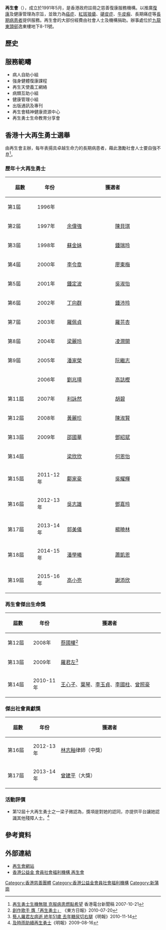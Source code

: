 {{Infobox Non-profit
| Non-profit_name = 再生會<br/>Regeneration Society
| Non-profit_logo = [[File:Regeneration_Society_logo.png|220px]]
| Non-profit_type = 香港慈善團體
| founded_date    = 1991年5月
|location         = {{HK}}[[九龍|九龍]][[新蒲崗|新蒲崗]][[東頭邨|東頭邨]]逸東樓
| area_served     = 香港的長期病患者
| Non-profit_slogan = 「健康重建、生機再現」
|homepage         = http://www.regensoc.org.hk/
}}

'''再生會'''（{{lang|en|'''Regeneration Society'''}}），成立於1991年5月，是香港政府註冊之慈善復康服務機構。以推廣[[復康|復康]]及健康管理為宗旨，並致力為[[癌症|癌症]]、[[紅斑狼瘡|紅斑狼瘡]]、[[硬皮症|硬皮症]]、[[牛皮癬|牛皮癬]]、長期痛症等[[長期病患者|長期病患者]]提供服務。再生會的大部份經費由社會人士及機構捐助。辦事處位於[[九龍|九龍]][[東頭邨|東頭邨]]逸東樓地下8-11號。

== 歷史 ==
{{expand-section}}

== 服務範疇 ==
*病人自助小組
*強身健體復康課程
*再生天使義工網絡
*病類互助小組
*健康管理小組
*出版通訊及專刊
*再生會精神健康資源中心
*再生勇士生命教育分享會

== 香港十大再生勇士選舉 ==
由再生會主辦，每年表揚具卓越生命力的長期病患者，藉此激勵社會人士要自強不息<ref>[http://www.rthk.org.hk/press/chi/20071021_66_121615.html 再生勇士生機無限 克服病患燃點希望] {{Wayback|url=http://www.rthk.org.hk/press/chi/20071021_66_121615.html |date=20160304130447 }}香港電台新聞稿 2007-10-21</ref>。

===歷年十大再生勇士===
{| class=wikitable style="text-align: center;font-size:small;"  
!width=80|屆數
!width=80|年份
!colspan=11 width=600|獲選者
!width=120|備註
|-
|第1屆
|1996年
|{{nowrap|[[吳家榮|吳家榮]]}}||{{nowrap|[[翟燕貞|翟燕貞]]}}||[[馬美清|馬美清]]||{{nowrap|[[李燕英|李燕英]]}}||{{nowrap|[[孔鳳玲|孔鳳玲]]}}||{{nowrap|[[鄺寶華|鄺寶華]]}}||{{nowrap|[[黃衛群|黃衛群]]}}||{{nowrap|[[陳劍華|陳劍華]]}}||{{nowrap|[[冼寶明|冼寶明]]}}||{{nowrap|[[李素蘭|李素蘭]]}}||
|
|-
|第2屆
|1997年
|[[余偉強|余偉強]]||[[陳貝琪|陳貝琪]]||[[周尚善|周尚善]]||[[張福娟|張福娟]]||[[鍾佳成|鍾佳成]]||[[尹麗娟|尹麗娟]]||[[查錫我|查錫我]]||[[伍潔瑩|伍潔瑩]]||[[陳添祥|陳添祥]]||[[陳佩賢|陳佩賢]]||
|
|-
|第3屆
|1998年
|[[蘇金妹|蘇金妹]]||[[鍾瑞玲|鍾瑞玲]]||[[周禮儀|周禮儀]]||[[梁明君|梁明君]]||[[鄒少蓮|鄒少蓮]]||[[范錦妹|范錦妹]]||[[潘潔心|潘潔心]]||[[梁松根|梁松根]]||[[譚潔冰|譚潔冰]]||[[李閫慈|李閫慈]]||
|
|-
|第4屆
|2000年
|[[李令章|李令章]]||[[廖東梅|廖東梅]]||[[何品華|何品華]]||[[鄭賀文|鄭賀文]]||[[梁嘉麗|梁嘉麗]]||[[張嘉寶|張嘉寶]]||[[李鴻賢|李鴻賢]]||[[鍾順財|鍾順財]]||[[何智偉|何智偉]]||[[吳楚雲|吳楚雲]]||
|
|-
|第5屆
|2001年
|[[鍾定波|鍾定波]]||[[吳淑怡|吳淑怡]]||[[李達_(香港)|李達]]||[[張鉅偉|張鉅偉]]||[[葉惠芬|葉惠芬]]||[[鍾定程|鍾定程]]||[[周志明|周志明]]||[[郭群興|郭群興]]||[[梁煥能|梁煥能]]||[[黃秀容|黃秀容]]||[[羅偉祥|羅偉祥]]
|
|-
|第6屆
|2002年
|[[丁向群|丁向群]]||[[鍾沛玲|鍾沛玲]]||[[呂梅芬|呂梅芬]]||[[周美蓮|周美蓮]]||[[謝國雄|謝國雄]]||[[高耀章|高耀章]]||[[馮玉屏|馮玉屏]]||[[危家銓|危家銓]]||[[易鋆榮|易鋆榮]]||[[李國梅|李國梅]]||{{nowrap|[[岡田照美|岡田照美]]}}
|
|-
|第7屆
|2003年
|[[羅佩貞|羅佩貞]]||[[羅芫杏|羅芫杏]]||[[鄧國華|鄧國華]]||[[林家明|林家明]]||[[陳錦元|陳錦元]]||[[阿典|阿典]]||[[葉湛溪|葉湛溪]]||[[梁美琪|梁美琪]]||[[張漢生|張漢生]]||[[呂志鴻|呂志鴻]]||
|
|-
|第8屆
|2004年
|[[梁麗玲|梁麗玲]]||[[凌潤開|凌潤開]]||[[曹萍|曹萍]]||[[蕭何儂|蕭何儂]]||[[馬陳光|馬陳光]]||[[余翠怡|余翠怡]]||[[葉劍雄|葉劍雄]]||[[蔡肇基|蔡肇基]]||[[龍小玲|龍小玲]]||[[周藹芬|周藹芬]]||[[馮英騏|馮英騏]]
|
|-
|第9屆
|2005年
|[[潘家榮|潘家榮]]||[[阮繼志|阮繼志]]||[[王玉瑩|王玉瑩]]||[[單潔玲|單潔玲]]||[[劉志輝|劉志輝]]||[[岑詩敏|岑詩敏]]||[[賀國賢|賀國賢]]||[[陳蕊莊|陳蕊莊]]||[[岑允強|岑允強]]||[[葉桂榮|葉桂榮]]||
|
|-
|{{nowrap|第10屆}}
|2006年
|[[劉兆璋|劉兆璋]]||[[高誌樫|高誌樫]]||{{nowrap|[[歐陽翠雲|歐陽翠雲]]}}||[[鄺頌安|鄺頌安]]||[[董玉華|董玉華]]||[[陳仲懷|陳仲懷]]||[[呂慧翔|呂慧翔]]||[[譚世鴻|譚世鴻]]||[[王楚夷|王楚夷]]||[[黃偉健|黃偉健]]||
|
|-
|第11屆
|2007年
|[[利詠然|利詠然]]||[[胡碧|胡碧]]||[[李志雄|李志雄]]||[[陳志剛|陳志剛]]||[[林家榮|林家榮]]||[[張寶琴|張寶琴]]||[[梁嘉兒|梁嘉兒]]||[[鍾愛寶|鍾愛寶]]||[[黃潤玉_(香港)|黃潤玉]]||[[梁少眉|梁少眉]]||
|
|-
|第12屆
|2008年
|[[黃麗珍|黃麗珍]]||[[陳淑賢|陳淑賢]]||[[呂月明|呂月明]]||[[陳衍泓|陳衍泓]]||[[羅少華|羅少華]]||[[許鴻彬|許鴻彬]]||[[游偉樂|游偉樂]]||[[蘇永通|蘇永通]]||[[蘇樺偉|蘇樺偉]]||[[梁子微|梁子微]]||
|
|-
|第13屆
|2009年
|[[邵國華_(主持人)|邵國華]]||[[鄧紹斌|鄧紹斌]]||[[江榮富|江榮富]]||[[劉偉麟|劉偉麟]]||[[阮志雄|阮志雄]]||[[張志騰|張志騰]]||[[謝潔文|謝潔文]]||[[劉軾|劉軾]]||[[劉元_(香港)|劉元]]||[[張潤衡|張潤衡]]||
|
|-
|第14屆
|{{nowrap|2010-11年}}
|[[梁欣欣|梁欣欣]]||[[何恩怡|何恩怡]]||[[劉偉明_(肌腱協會)|劉偉明]]||[[鄧英蘭|鄧英蘭]]||[[蘇偉健|蘇偉健]]||[[楊小芳|楊小芳]]||[[何慧蘭|何慧蘭]]||[[黃明讚|黃明讚]]||[[鄭嘉輝|鄭嘉輝]]||[[劉恩賜|劉恩賜]]||
|
|-
|第15屆
|2011-12年
|[[鄺家豪|鄺家豪]]||[[吳耀輝|吳耀輝]]||[[黃騰達|黃騰達]]||[[張翠恩|張翠恩]]||[[黎琴妹|黎琴妹]]||[[鄧生|鄧生]]||[[張微_(體操運動員)|張微]]||{{nowrap|[[司徒慧儀|司徒慧儀]]}}||[[陳自勵|陳自勵]]||{{nowrap|[[司徒志強|司徒志強]]}}||
|
|-
|第16屆
|2012-13年
|[[吳志雄_(消防員)|吳志雄]]||[[鄧嘉玲|鄧嘉玲]]||[[賴凱詠|賴凱詠]]||[[李俊輝|李俊輝]]||[[黃永康|黃永康]]||[[陳冬梅|陳冬梅]]||[[吳凱琪|吳凱琪]]||[[何小燕|何小燕]]||[[梅家琪|梅家琪]]||[[黎芷愉|黎芷愉]]||
|
|-
|第17屆
|2013-14年
|[[郭美儀|郭美儀]]||[[楊曉林|楊曉林]]||[[譚湜琛|譚湜琛]]||[[張世豪|張世豪]]||[[鄭啟文|鄭啟文]]||[[陳瑞賢|陳瑞賢]]||[[陳家泰|陳家泰]]||[[張文傑|張文傑]]||[[林依玲|林依玲]]||[[黃瑞群|黃瑞群]]||
|
|-
|第18屆
|2014-15年
|[[潘學曦|潘學曦]]||[[蕭凱恩|蕭凱恩]]||[[譚永亨|譚永亨]]||[[區皓鈞|區皓鈞]]||[[鄭凱尹|鄭凱尹]]||[[林曉彤|林曉彤]]||[[付遠威|付遠威]]||[[李子良_(中風康復者)|李子良]]||[[仇健明|仇健明]]||[[陳汝森|陳汝森]]||
|
|-
|第19屆
|2015-16年
|[[高小亮|高小亮]]||[[謝添欣|謝添欣]]||[[鄧卓謙|鄧卓謙]]||[[伍強|伍強]]||[[黃耀邦|黃耀邦]]||[[吳淑玲|吳淑玲]]||[[林梅芳|林梅芳]]||[[郭海瑩|郭海瑩]]||[[何宛淇|何宛淇]]||[[嚴楚碧|嚴楚碧]]||
|
|}

===再生會傑出生命獎===
{| class=wikitable style="text-align: center;font-size:small;"  
!width=80|屆數
!width=80|年份
!width=400|獲選者
|-
|第12屆
|2008年
|[[蔡國權|蔡國權]]<ref>[http://orientaldaily.on.cc/cnt/news/20100720/00176_034.html 創作歌手 膺「再生勇士」] {{Wayback|url=http://orientaldaily.on.cc/cnt/news/20100720/00176_034.html |date=20160305074518 }}《東方日報》2010-07-20</ref>
|-
|第13屆
|2009年
|[[羅君左|羅君左]]<ref>[http://www.mingpaohealth.com/cfm/news3.cfm?File=20101114/news/gca1.txt 藝人羅君左病逝 終年51歲 去年糖尿切右腿]{{Dead link|date=2018年8月 |bot=InternetArchiveBot |fix-attempted=yes }}《明報》2010-11-14</ref>
|-
|第14屆
|2010-11年
|[[王心子|王心子]]、[[葉琴|葉琴]]、[[李玉貞|李玉貞]]、[[李國柱|李國柱]]、[[曾照豪|曾照豪]]
|}

===傑出社會貢獻獎===
{| class=wikitable style="text-align: center;font-size:small;"  
!width=80|屆數
!width=80|年份
!width=400|獲選者
|-
|第16屆
|2012-13年
|[[林志釉|林志釉]]律師（中獎）
|-
|第17屆
|2013-14年
|[[曾建平|曾建平]]（大獎）
|}

===活動評價===
*第12屆十大再生勇士之一梁子微認為，獎項是對她的認同，亦提供平台讓她認識其他殘障人士。<ref>[http://news.sina.com.hk/news/630/3/2/1233441/1.html 及時雨助續再生勇士]{{dead link|date=2017年11月 |bot=InternetArchiveBot |fix-attempted=yes }}《明報》2009-08-16</ref>

== 參考資料 ==
{{reflist}}

== 外部連結 ==
* [http://www.regensoc.org.hk/ 再生會網站] {{Wayback|url=http://www.regensoc.org.hk/ |date=20200216162335 }}
* [http://www.commchest.org/hk/support/support_detail.aspx?agent_id=177 香港公益金 會員社會福利機構 再生會]{{dead link|date=2017年11月 |bot=InternetArchiveBot |fix-attempted=yes }}

[[Category:香港慈善團體|Category:香港慈善團體]]
[[Category:香港公益金會員社會福利機構|Category:香港公益金會員社會福利機構]]
[[Category:新蒲崗|Category:新蒲崗]]